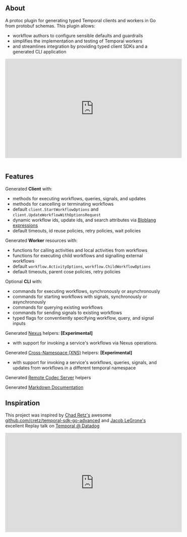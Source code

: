 
## About

A protoc plugin for generating typed Temporal clients and workers in Go from protobuf schemas. This plugin allows:
- workflow authors to configure sensible defaults and guardrails
- simplifies the implementation and testing of Temporal workers
- and streamlines integration by providing typed client SDKs and a generated CLI application

<iframe width="560" height="315" src="https://www.youtube.com/embed/fqKDWZDj-c0?si=3Wgvj_nP2BnSVcum&amp;start=912" title="YouTube video player" frameborder="0" allow="accelerometer; autoplay; clipboard-write; encrypted-media; gyroscope; picture-in-picture; web-share" referrerpolicy="strict-origin-when-cross-origin" allowFullScreen></iframe>

<br />
<br />


## Features

Generated **Client** with:
  - methods for executing workflows, queries, signals, and updates
  - methods for cancelling or terminating workflows
  - default `client.StartWorkflowOptions` and `client.UpdateWorkflowWithOptionsRequest`
  - dynamic workflow ids, update ids, and search attributes via [Bloblang expressions](#bloblang-expressions)
  - default timeouts, id reuse policies, retry policies, wait policies


Generated **Worker** resources with:
  - functions for calling activities and local activities from workflows
  - functions for executing child workflows and signalling external workflows
  - default `workflow.ActivityOptions`, `workflow.ChildWorkflowOptions`
  - default timeouts, parent cose policies, retry policies


Optional **CLI** with:
  - commands for executing workflows, synchronously or asynchronously
  - commands for starting workflows with signals, synchronously or asynchronously
  - commands for querying existing workflows
  - commands for sending signals to existing workflows
  - typed flags for conventiently specifying workflow, query, and signal inputs

Generated [Nexus](/docs/guides/nexus) helpers: **[Experimental]**
  - with support for invoking a service's workflows via Nexus operations.

Generated [Cross-Namespace (XNS)](/docs/guides/xns) helpers: **[Experimental]**
  - with support for invoking a service's workflows, queries, signals, and updates from workflows in a different temporal namespace

Generated [Remote Codec Server](/docs/guides/codec-server) helpers

Generated [Markdown Documentation](/docs/guides/documentation)

## Inspiration

This project was inspired by [Chad Retz's](https://github.com/cretz/) awesome [github.com/cretz/temporal-sdk-go-advanced](https://github.com/cretz/temporal-sdk-go-advanced) and [Jacob LeGrone's](https://github.com/jlegrone/) excellent Replay talk on [Temporal @ Datadog](https://youtu.be/LxgkAoTSI8Q?si=ZGwwbfbMz48MkPhj&t=681)

<iframe width="560" height="315" src="https://www.youtube.com/embed/LxgkAoTSI8Q?si=L3O5it48sy38dsx7&amp;start=681" title="YouTube video player" frameborder="0" allow="accelerometer; autoplay; clipboard-write; encrypted-media; gyroscope; picture-in-picture; web-share" referrerpolicy="strict-origin-when-cross-origin" allowFullScreen></iframe>
